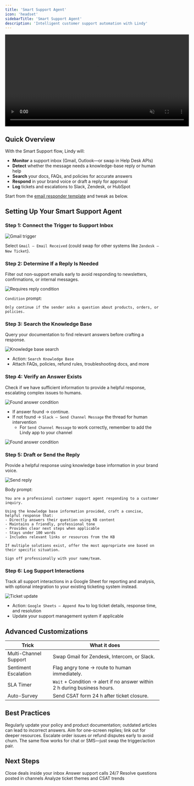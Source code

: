 ```yaml
---
title: 'Smart Support Agent'
icon: 'headset'
sidebarTitle: 'Smart Support Agent'
description: 'Intelligent customer support automation with Lindy'
---
```


<div style={{ display: 'flex', justifyContent: 'center', margin: '2rem 0' }}>
  <div className="video-card">
    <video
      src="https://lindy-docs-content.nyc3.digitaloceanspaces.com/Human%20in%20Loop.mp4"
      width="600"
      autoPlay
      muted
      loop
      playsInline
      style={{ display: 'block', width: '100%', borderRadius: '16px' }}
    />
  </div>
</div>

## Quick Overview

With the Smart Support flow, Lindy will:

- **Monitor** a support inbox (Gmail, Outlook—or swap in Help Desk APIs)  
- **Detect** whether the message needs a knowledge-base reply or human help  
- **Search** your docs, FAQs, and policies for accurate answers  
- **Respond** in your brand voice or draft a reply for approval  
- **Log** tickets and escalations to Slack, Zendesk, or HubSpot  

Start from the [email responder template](https://chat.lindy.ai/marketplace/?templateId=66bfc603ea73bec3fea906db) and tweak as below.

## Setting Up Your Smart Support Agent

### Step 1: Connect the Trigger to Support Inbox

<Frame>
  <img src="/lindy-brand-assets/support-agent-trigger.png" alt="Gmail trigger" />
</Frame>

Select `Gmail – Email Received` (could swap for other systems like `Zendesk – New Ticket`).  

### Step 2: Determine If a Reply Is Needed

Filter out non-support emails early to avoid responding to newsletters, confirmations, or internal messages.

<Frame>
  <img src="/lindy-brand-assets/support-agent-trigger.png" alt="Requires reply condition" />
</Frame>

`Condition` prompt:

```
Only continue if the sender asks a question about products, orders, or policies.
```

### Step 3: Search the Knowledge Base

Query your documentation to find relevant answers before crafting a response.

<Frame>
  <img src="/lindy-brand-assets/support-agent-KB.png" alt="Knowledge base search" />
</Frame>

- Action: `Search Knowledge Base`  
- Attach FAQs, policies, refund rules, troubleshooting docs, and more

### Step 4: Verify an Answer Exists

Check if we have sufficient information to provide a helpful response, escalating complex issues to humans.

<Frame>
  <img src="/lindy-brand-assets/support-agent-verify.png" alt="Found answer condition" />
</Frame>

- If answer found → continue.  
- If not found → `Slack – Send Channel Message` the thread for human intervention
    - For `Send Channel Message` to work correctly, remember to add the Lindy app to your channel

<Frame>
  <img src="/lindy-brand-assets/support-agent-slack.png" alt="Found answer condition" />
</Frame>

### Step 5: Draft or Send the Reply

Provide a helpful response using knowledge base information in your brand voice.

<Frame>
  <img src="/lindy-brand-assets/support-agent-reply.png" alt="Send reply" />
</Frame>

Body prompt:

```
You are a professional customer support agent responding to a customer inquiry.

Using the knowledge base information provided, craft a concise, helpful response that:
- Directly answers their question using KB content
- Maintains a friendly, professional tone
- Provides clear next steps when applicable
- Stays under 100 words
- Includes relevant links or resources from the KB

If multiple solutions exist, offer the most appropriate one based on their specific situation.

Sign off professionally with your name/team.
```

### Step 6: Log Support Interactions

Track all support interactions in a Google Sheet for reporting and analysis, with optional integration to your existing ticketing system instead.

<Frame>
  <img src="/lindy-brand-assets/support-agent-log.png" alt="Ticket update" />
</Frame>

- Action: `Google Sheets – Append Row` to log ticket details, response time, and resolution
- Update your support management system if applicable

## Advanced Customizations

| Trick                  | What it does                                                                    |
|------------------------|---------------------------------------------------------------------------------|
| Multi-Channel Support  | Swap Gmail for Zendesk, Intercom, or Slack.                      |
| Sentiment Escalation   | Flag angry tone → route to human immediately.                                   |
| SLA Timer              | `Wait` + Condition → alert if no answer within 2 h during business hours.       |
| Auto-Survey            | Send CSAT form 24 h after ticket closure.                                       |

## Best Practices

<AccordionGroup>
  <Accordion title="Keep the Knowledge Base Up to Date">
    Regularly update your policy and product documentation; outdated articles can lead to incorrect answers.
  </Accordion>
  
  <Accordion title="Short & Clear">
    Aim for one-screen replies; link out for deeper resources.
  </Accordion>
  
  <Accordion title="Human First">
    Escalate order issues or refund disputes early to avoid churn.
  </Accordion>
  
  <Accordion title="Channel Flexibility">
    The same flow works for chat or SMS—just swap the trigger/action pair.
  </Accordion>
</AccordionGroup>

## Next Steps

<CardGroup cols={2}>
  <Card title="Email Negotiator" href="/tutorials/email-negotiator" icon="handshake">
    Close deals inside your inbox
  </Card>
  <Card title="Inbound Call Bot" href="/tutorials/inbound-calling" icon="phone">
    Answer support calls 24/7
  </Card>
  <Card title="Slack Triage Bot" href="/tutorials/slack-triage" icon="slack">
    Resolve questions posted in channels
  </Card>
  <Card title="Customer Insights" href="/tutorials/support-insights" icon="chart-line">
    Analyze ticket themes and CSAT trends
  </Card>
</CardGroup>